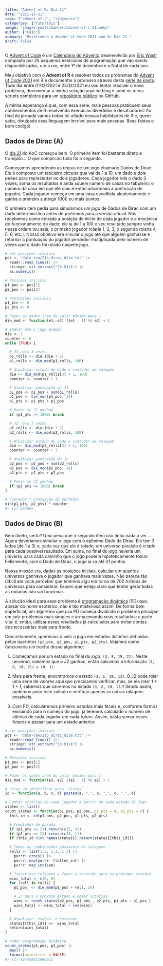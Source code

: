 ```yaml
---
title: "Advent of R: Dia 21"
date: "2021-12-21"
tags: ["advent-of-r", "tidyverse"]
categories: ["Tutoriais"]
image: "images/posts/banner/advent-of-r-21.webp"
author: ["Caio"]
summary: "Resolvendo o Advent of Code 2021 com R: Dia 21."
draft: false
---
```


O [Advent of Code](https://adventofcode.com) é um
[Calendário do Advento](https://pt.wikipedia.org/wiki/Calend%C3%A1rio_do_Advento)
desenvolvido por [Eric Wastl](https://github.com/topaz) composto por 25
pequenos exercícios de programação que vão sendo disponibilizados, um a um,
entre 1º de dezembro e o Natal de cada ano.

Meu objetivo com o **Advent of R** é resolver todos os problemas do
[Advent of Code 2021](https://adventofcode.com/2021) em R e documentar o
processo através desta
[série de posts](https://blog.curso-r.com/tags/advent-of-r/). Todo dia entre
01/12/2021 e 25/12/2021 eu vou tentar resolver o novo problema, documentar a
minha solução aqui no blog e subir os meus scripts completos para um
[repositório público](https://github.com/curso-r/advent-of-r) no GitHub.

A minha esperança é que, com essa série, mais pessoas pratiquem seus
conhecimentos de R resolvendo exercícios divertidos e desafiadores! Ao final
da jornada vamos todos ter afiado nossas habilidades de R e, quem sabe,
divulgado essa linguagem incrível para mais pessoas. Boas festas e bom código!

## Dados de Dirac (A)

O [dia 21](https://adventofcode.com/2021/day/21) do AoC começou bem. O primeiro
item foi bastante direto e tranquilo... O que complicou tudo foi o segundo.

Começamos aprendendo as regras de um jogo chamado Dados de Dirac. Ele é composto
um tabuleiro circular que vai de 1 a 10, um dado e dois peões para representar
os dois jogadores. Cada jogador rola o dado 3 vezes, soma os resultados e anda
aquele número de casas no tabuleiro; o número da casa em que ele caiu é então
adicionado à pontuação do jogador. Cada jogador começa em uma casa escolhida
aleatoriamente e ganha o primeiro a atingir 1000 ou mais pontos.

O primeiro item pedia para simularmos um jogo de Dados de Dirac com um dado
determinístico antes de partirmos para a versão oficial. Nós recebemos como
entrada a posição de início de cada jogador e a mecânica de funcionamento do
dado: ele ia de 1 a 100 e seu resultado sempre vinha nessa ordem (ou seja, o
primeiro jogador rolaria 1, 2, 3, o segundo rolaria 4, 5, 6, etc.). Nosso
objetivo era simular o jogo até que alguém ganhasse e retornar a pontuação do
jogador perdedor multiplicada pelo número de vezes que o dado foi rolado naquele
jogo.

```r
# Ler posições iniciais
pos <- "data-raw/21a_dirac_dice.txt" |>
  readr::read_lines() |>
  stringr::str_extract("[0-9]+$") |>
  as.numeric()

# Posições iniciais
p1_pos <- pos[1]
p2_pos <- pos[2]

# Pontuações iniciais
p1_pts <- 0
p2_pts <- 0

# Fazer os dados irem do valor máximo para 1
die_mod <- function(e1, e2) ((e1 - 1) %% e2) + 1

# Iterar até o jogo acabar
die <- 1
counter <- 0
while (TRUE) {

  # J1 rola 3 vezes
  p1_rolls <- die:(die + 2)
  p1_rolls <- die_mod(p1_rolls, 100)

  # Atualizar estado do dado e contador de rolagem
  die <- die_mod(p1_rolls[3] + 1, 100)
  counter <- counter + 3

  # Atualizar pontuação do J1
  p1_pos <- p1_pos + sum(p1_rolls)
  p1_pos <- die_mod(p1_pos, 10)
  p1_pts <- p1_pts + p1_pos

  # Parar se J1 ganhou
  if (p1_pts >= 1000) break

  # J2 rola 3 vezes
  p2_rolls <- die:(die + 2)
  p2_rolls <- die_mod(p2_rolls, 100)

  # Atualizar estado do dado e contador de rolagem
  die <- die_mod(p2_rolls[3] + 1, 100)
  counter <- counter + 3

  # Atualizar pontuação do J2
  p2_pos <- p2_pos + sum(p2_rolls)
  p2_pos <- die_mod(p2_pos, 10)
  p2_pts <- p2_pts + p2_pos

  # Parar se J2 ganhou
  if (p2_pts >= 1000) break
}

# Contador * pontuação do perdedor
min(p1_pts, p2_pts) * counter
#> [1] 597600
```

## Dados de Dirac (B)

Bem direto, certo? Uma pena que o segundo item não tinha nada a ver... Agora
deveríamos simular o jogo com o epônimo Dado de Dirac. Ele tem 3 lados (de 1 a
3) e, cada vez que ele é rolado, um universo paralelo é criado para cada
possível resultado. Em suma, no final do jogo haveria um universo para cada
caminho que o jogo poderia hipoteticamente tomar. Felizmente, com o Dado de
Dirac, o jogo ia só até 21 pontos.

Nossa missão era, dadas as posições iniciais, calcular em quantos universos
ganhava o jogador que ganhava mais vezes. Não parece tão difícil até você
perceber que teremos algo em torno de 700 _trilhões_ de universos para
considerar. Espero que esteja claro que tentar gerar todas as rodadas não vai
funcionar.

A solução ideal para esse problema é
[programação dinâmica](https://pt.wikipedia.org/wiki/Programa%C3%A7%C3%A3o_din%C3%A2mica)
(PD) que, apesar do nome esotérico, não é tão misteriosa assim. De forma bem
superficial, um algoritmo que usa PD começa dividindo o problema principal em
sub-problemas mais simples e armazenando seus resultados; a parte vital é,
então, utilizar esses resultados já calculados para evitar contas desnecessárias
mais para frente.

Concretamente, queremos dividir o jogo em estados distintos definidos pelos
quartetos `(p1_pos, p2_pos, p1_pts, p2_pts)`. Vejamos como funcionaria um trecho
desse algoritmo:

1. Começamos por um estado no final do jogo: `(3, 8, 19, 21)`. Neste universo,
sabemos que o J2 ganhou, então salvamos a informação `(3, 8, 19, 21) = (0, 1)`.

2. Mais para frente, encontramos o estado `(3, 5, 19, 13)`. O J2 pode rolar uma
série de valores aqui que precisamos verificar, mas, se ele rolar 1 + 1 + 1,
sabemos que cairemos no estado `(3, 8, 19, 21)`! Sendo assim, podemos pular este
cálculo e verificar apenas as outras rolagens possíveis.

3. Com PD, calcularemos primeiro estados mais fáceis e, conforme formos
evoluindo para o começo do jogo, já teremos calculado o número de vitórias de
cada jogador em cada futuro. Assim, basta somar esses futuros e passar para um
estado anterior.

```r
# Ler posições iniciais
pos <- "data-raw/21b_dirac_dice.txt" |>
  readr::read_lines() |>
  stringr::str_extract("[0-9]+$") |>
  as.numeric()

# Posições iniciais
p1_pos <- pos[1]
p2_pos <- pos[2]

# Fazer os dados irem do valor máximo para 1
die_mod <- function(e1, e2) ((e1 - 1) %% e2) + 1

# Criar um identificar para `states`
id <- function(a, b, c, d) paste0(a, ",", b, ",", c, ",", d)

# Contar vitórias de cada jogador a partir de cada estado do jogo
states <- list()
count_states <- function(p1_pos, p2_pos, p1_pts = 0, p2_pts = 0) {
  this_id <- id(p1_pos, p2_pos, p1_pts, p2_pts)

  # Condições de parada
  if (p1_pts >= 21) return(c(1, 0))
  if (p2_pts >= 21) return(c(0, 1))
  if (this_id %in% names(states)) return(states[[this_id]])

  # Todas as combinações possíveis de rolagens
  rolls <- list(1:3, 1:3, 1:3) |>
    purrr::cross() |>
    purrr::map(purrr::flatten_int) |>
    purrr::map_int(sum)

  # Iterar nas rolagens e fazer a recursão para os próximos estados
  wins_total <- c(0, 0)
  for (roll in rolls) {
    p1_pos_ <- die_mod(p1_pos + roll, 10)

    # Ir para o próximo estado e somar vitórias
    wins <- count_states(p2_pos, p1_pos_, p2_pts, p1_pts + p1_pos_)
    wins_total <- wins_total + rev(wins)
  }

  # Atualizar `states` e retornar
  states[[this_id]] <<- wins_total
  return(wins_total)
}

# Rodar programação dinâmica
count_states(p1_pos, p2_pos) |>
  max() |>
  format(scientific = FALSE)
#> [1] 634769613696613
```
